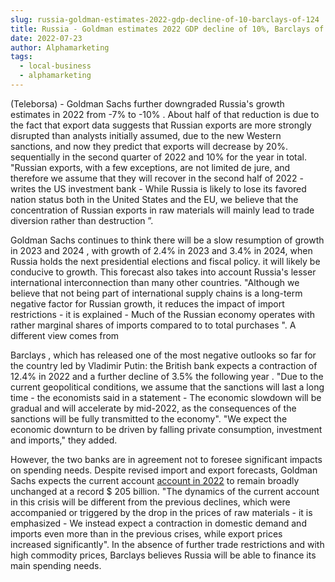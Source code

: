 ```yaml
---
slug: russia-goldman-estimates-2022-gdp-decline-of-10-barclays-of-124
title: Russia - Goldman estimates 2022 GDP decline of 10%, Barclays of 12.4%
date: 2022-07-23
author: Alphamarketing
tags:
  - local-business
  - alphamarketing
---
```


(Teleborsa) - Goldman Sachs further downgraded Russia's growth estimates in 2022 from -7% to -10% . About half of that reduction is due to the fact that export data suggests that Russian exports are more strongly disrupted than analysts initially assumed, due to the new Western sanctions, and now they predict that exports will decrease by 20%. sequentially in the second quarter of 2022 and 10% for the year in total. "Russian exports, with a few exceptions, are not limited de jure, and therefore we assume that they will recover in the second half of 2022 - writes the US investment bank - While Russia is likely to lose its favored nation status both in the United States and the EU, we believe that the concentration of Russian exports in raw materials will mainly lead to trade diversion rather than destruction ”.

Goldman Sachs continues to think there will be a slow resumption of growth in 2023 and 2024 , with growth of 2.4% in 2023 and 3.4% in 2024, when Russia holds the next presidential elections and fiscal policy. it will likely be conducive to growth. This forecast also takes into account Russia's lesser international interconnection than many other countries. "Although we believe that not being part of international supply chains is a long-term negative factor for Russian growth, it reduces the impact of import restrictions - it is explained - Much of the Russian economy operates with rather marginal shares of imports compared to to total purchases ". A different view comes from


Barclays , which has released one of the most negative outlooks so far for the country led by Vladimir Putin: the British bank expects a contraction of 12.4% in 2022 and a further decline of 3.5% the following year . "Due to the current geopolitical conditions, we assume that the sanctions will last a long time - the economists said in a statement - The economic slowdown will be gradual and will accelerate by mid-2022, as the consequences of the sanctions will be fully transmitted to the economy". "We expect the economic downturn to be driven by falling private consumption, investment and imports," they added.

However, the two banks are in agreement not to foresee significant impacts on spending needs. Despite revised import and export forecasts, Goldman Sachs expects the current account [account in 2022](https://www.indiacom.com/pune/hdfc-bank-pune-boat-club-branch_pune_pne_1225504.html) to remain broadly unchanged at a record $ 205 billion. "The dynamics of the current account in this crisis will be different from the previous declines, which were accompanied or triggered by the drop in the prices of raw materials - it is emphasized - We instead expect a contraction in domestic demand and imports even more than in the previous crises, while export prices increased significantly". In the absence of further trade restrictions and with high commodity prices, Barclays believes Russia will be able to finance its main spending needs.

